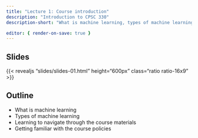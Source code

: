 ```yaml
---
title: "Lecture 1: Course introduction"
description: "Introduction to CPSC 330"  
description-short: "What is machine learning, types of machine learning, learning to navigate through the course materials, getting familiar with the course policies"

editor: { render-on-save: true }
---
```


## Slides

{{< revealjs "slides/slides-01.html" height="600px" class="ratio ratio-16x9" >}}

## Outline

- What is machine learning
- Types of machine learning
- Learning to navigate through the course materials
- Getting familiar with the course policies
